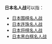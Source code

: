 '''日本名人战'''可以指：

* [[日本围棋名人战|日本围棋名人战]]
* [[日本连珠名人战|日本连珠名人战]]
* [[日本将棋名人战|日本将棋名人战]]
* [[日本黑白棋名人战|日本黑白棋名人战]]

{{消歧义|Cat=组织机构消歧义}}